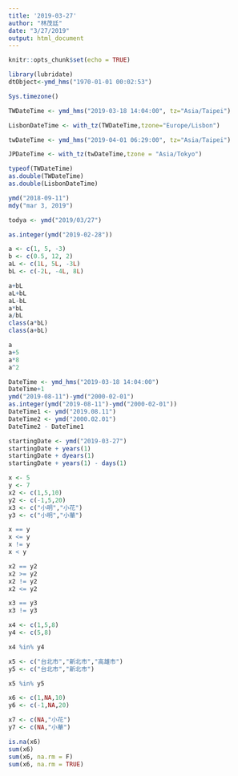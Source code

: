 ```yaml
---
title: '2019-03-27'
author: "林茂廷"
date: "3/27/2019"
output: html_document
---
```


```r
knitr::opts_chunk$set(echo = TRUE)
```

```r
library(lubridate)
dtObject<-ymd_hms("1970-01-01 00:02:53") 
```

```r
Sys.timezone()

```

```r
TWDateTime <- ymd_hms("2019-03-18 14:04:00", tz="Asia/Taipei")

LisbonDateTime <- with_tz(TWDateTime,tzone="Europe/Lisbon")
```

```r
twDateTime <- ymd_hms("2019-04-01 06:29:00", tz="Asia/Taipei")

JPDateTime <- with_tz(twDateTime,tzone = "Asia/Tokyo")
```

```r
typeof(TWDateTime)
as.double(TWDateTime)
as.double(LisbonDateTime)
```

```r
ymd("2018-09-11")
mdy("mar 3, 2019")

todya <- ymd("2019/03/27")

as.integer(ymd("2019-02-28"))

```

```r
a <- c(1, 5, -3)
b <- c(0.5, 12, 2)
aL <- c(1L, 5L, -3L)
bL <- c(-2L, -4L, 8L)

a+bL
aL+bL
aL-bL
a*bL
a/bL
class(a*bL)
class(a+bL)
```

```r
a
a+5
a*8
a^2
```

```r
DateTime <- ymd_hms("2019-03-18 14:04:00")
DateTime+1
ymd("2019-08-11")-ymd("2000-02-01")
as.integer(ymd("2019-08-11")-ymd("2000-02-01"))
DateTime1 <- ymd("2019.08.11")
DateTime2 <- ymd("2000.02.01")
DateTime2 - DateTime1
```
```r
startingDate <- ymd("2019-03-27")
startingDate + years(1)
startingDate + dyears(1)
startingDate + years(1) - days(1)
```

```r
x <- 5
y <- 7
x2 <- c(1,5,10)
y2 <- c(-1,5,20)
x3 <- c("小明","小花")
y3 <- c("小明","小華")

x == y
x <= y
x != y
x < y

x2 == y2
x2 >= y2
x2 != y2
x2 <= y2

x3 == y3
x3 != y3
```

```r
x4 <- c(1,5,8)
y4 <- c(5,8)

x4 %in% y4

x5 <- c("台北市","新北市","高雄市")
y5 <- c("台北市","新北市")

x5 %in% y5
```

```r
x6 <- c(1,NA,10)
y6 <- c(-1,NA,20)

x7 <- c(NA,"小花")
y7 <- c(NA,"小華")

is.na(x6)
sum(x6)
sum(x6, na.rm = F)
sum(x6, na.rm = TRUE)
```
